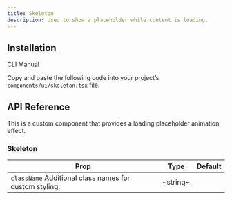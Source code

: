 ```yaml
---
title: Skeleton
description: Used to show a placeholder while content is loading.
---
```


<ExamplePreview path="skeleton/default" />

## Installation

<Tabs defaultValue="cli">

<TabsList>
  <TabsTrigger value="cli">CLI</TabsTrigger>
  <TabsTrigger value="manual">Manual</TabsTrigger>
</TabsList>

<TabsContent value="cli">
  <CliCommands name="skeleton" />
</TabsContent>

<TabsContent value="manual">    

  Copy and paste the following code into your project’s `components/ui/skeleton.tsx` file.

<ComponentPreview name="skeleton" />

</TabsContent>

</Tabs>


## API Reference

This is a custom component that provides a loading placeholder animation effect.

### Skeleton

| **Prop**                                                                          | **Type** | **Default** |
| --------------------------------------------------------------------------------- | -------- | ----------- |
| `className` <PopoverInfo>Additional class names for custom styling.</PopoverInfo> | ~string~ | <Na/>       |
